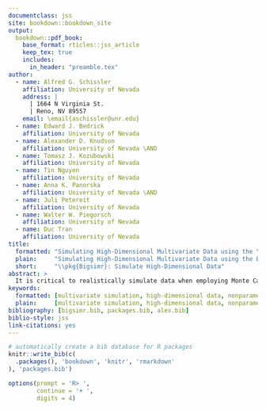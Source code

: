 ```yaml
---
documentclass: jss
site: bookdown::bookdown_site
output:
  bookdown::pdf_book:
    base_format: rticles::jss_article
    keep_tex: true
    includes:
      in_header: "preamble.tex"
author:
  - name: Alfred G. Schissler
    affiliation: University of Nevada
    address: |
      | 1664 N Virginia St.
      | Reno, NV 89557
    email: \email{aschissler@unr.edu}
  - name: Edward J. Bedrick
    affiliation: University of Nevada
  - name: Alexander D. Knudson
    affiliation: University of Nevada \AND
  - name: Tomasz J. Kozubowski
    affiliation: University of Nevada
  - name: Tin Nguyen
    affiliation: University of Nevada
  - name: Anna K. Panorska
    affiliation: University of Nevada \AND
  - name: Juli Petereit
    affiliation: University of Nevada
  - name: Walter W. Piegorsch
    affiliation: University of Nevada
  - name: Duc Tran
    affiliation: University of Nevada
title:
  formatted: "Simulating High-Dimensional Multivariate Data using the \\pkg{Bigsimr} Package"
  plain:     "Simulating High-Dimensional Multivariate Data using the Bigsimr Package"
  short:     "\\pkg{Bigsimr}: Simulate High-Dimensional Data"
abstract: >
  It is critical to realistically simulate data when employing Monte Carlo techniques and evaluating statistical methodology. Measurements are often correlated and high dimensional in this era of big data, such as data obtained through high-throughput biomedical experiments. Due to computational complexity and a lack of user-friendly software available to simulate these massive multivariate constructions, researchers resort to simulation designs that posit independence or perform arbitrary data transformations. This article introduces the \\pkg{Bigsimr} R package. This high-level package provides a flexible and scalable procedure to simulate high-dimensional random vectors with arbitrary marginal distributions and known Pearson, Spearman, or Kendall correlation matrix. \\pkg{Bigsimr} contains additional high-performance features, including multi-core algorithms to simulate random vectors, estimate correlation, and compute the nearest correlation matrix. Monte Carlo studies quantify the accuracy and scalability of our approach, up to $d=10,000$. Finally, we demonstrate example applications enabled via \\pkg{Bigsimr} by applying these methods to a motivating dataset --- RNA-sequencing data obtained from breast cancer tumor samples.
keywords:
  formatted: [multivariate simulation, high-dimensional data, nonparametric correlation, Gaussian copula, RNA-sequencing data, breast cancer]
  plain:     [multivariate simulation, high-dimensional data, nonparametric correlation, Gaussian copula, RNA-sequencing data, breast cancer]
bibliography: [bigsimr.bib, packages.bib, alex.bib]
biblio-style: jss
link-citations: yes
---
```


```r
# automatically create a bib database for R packages
knitr::write_bib(c(
  .packages(), 'bookdown', 'knitr', 'rmarkdown'
), 'packages.bib')

options(prompt = 'R> ', 
        continue = '+ ',
        digits = 4)
```

\newpage

